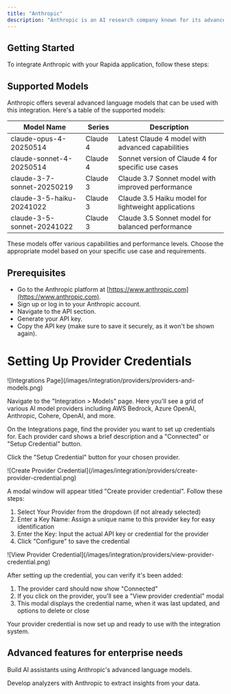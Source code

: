 ```yaml
---
title: "Anthropic"
description: "Anthropic is an AI research company known for its advanced language models, including the Claude series."
---
```


## Getting Started

To integrate Anthropic with your Rapida application, follow these steps:

## Supported Models

Anthropic offers several advanced language models that can be used with this integration. Here's a table of the supported models:

| Model Name                 | Series   | Description                                         |
| -------------------------- | -------- | --------------------------------------------------- |
| claude-opus-4-20250514     | Claude 4 | Latest Claude 4 model with advanced capabilities    |
| claude-sonnet-4-20250514   | Claude 4 | Sonnet version of Claude 4 for specific use cases   |
| claude-3-7-sonnet-20250219 | Claude 3 | Claude 3.7 Sonnet model with improved performance   |
| claude-3-5-haiku-20241022  | Claude 3 | Claude 3.5 Haiku model for lightweight applications |
| claude-3-5-sonnet-20241022 | Claude 3 | Claude 3.5 Sonnet model for balanced performance    |

These models offer various capabilities and performance levels. Choose the appropriate model based on your specific use case and requirements.

## Prerequisites

- Go to the Anthropic platform at [https://www.anthropic.com](https://www.anthropic.com).
- Sign up or log in to your Anthropic account.
- Navigate to the API section.
- Generate your API key.
- Copy the API key (make sure to save it securely, as it won't be shown again).

# Setting Up Provider Credentials

<Steps>
<Step title="Access the Integrations Page">
![Integrations Page](/images/integration/providers/providers-and-models.png)

Navigate to the "Integration > Models" page. Here you'll see a grid of various AI model providers including AWS Bedrock, Azure OpenAI, Anthropic, Cohere, OpenAI, and more.

</Step>

<Step title="Select a Provider">
On the Integrations page, find the provider you want to set up credentials for. Each provider card shows a brief description and a "Connected" or "Setup Credential" button.

Click the "Setup Credential" button for your chosen provider.

</Step>

<Step title="Create Provider Credential">
![Create Provider Credential](/images/integration/providers/create-provider-credential.png)

A modal window will appear titled "Create provider credential". Follow these steps:

1. Select Your Provider from the dropdown (if not already selected)
2. Enter a Key Name: Assign a unique name to this provider key for easy identification
3. Enter the Key: Input the actual API key or credential for the provider
4. Click "Configure" to save the credential

</Step>

<Step title="Verify Credential Setup">
![View Provider Credential](/images/integration/providers/view-provider-credential.png)

After setting up the credential, you can verify it's been added:

1. The provider card should now show "Connected"
2. If you click on the provider, you'll see a "View provider credential" modal
3. This modal displays the credential name, when it was last updated, and options to delete or close

</Step>
</Steps>

Your provider credential is now set up and ready to use with the integration system.

## Advanced features for enterprise needs

<CardGroup cols={2}>
  <Card title="Create Assistant" icon="robot" href="/assistants/anthropic">
    <p className="text-sm mt-2 leading-none">
      Build AI assistants using Anthropic's advanced language models.
    </p>
  </Card>
  <Card
    title="Create Analyzer"
    icon="magnifying-glass-chart"
    href="/analyzers/anthropic"
  >
    <p className="text-sm mt-2 leading-none">
      Develop analyzers with Anthropic to extract insights from your data.
    </p>
  </Card>
</CardGroup>
